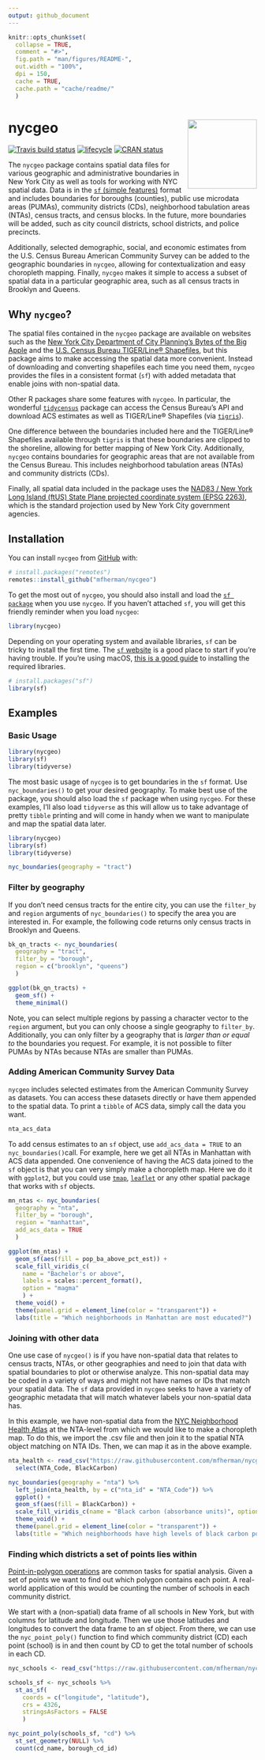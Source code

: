 ```yaml
---
output: github_document
---
```


<!-- README.md is generated from README.Rmd. Please edit that file -->

```r
knitr::opts_chunk$set(
  collapse = TRUE,
  comment = "#>",
  fig.path = "man/figures/README-",
  out.width = "100%",
  dpi = 150,
  cache = TRUE,
  cache.path = "cache/readme/"
  )
```
# nycgeo <img src="man/figures/logo.png" align="right" alt="" width="140" />

[![Travis build status](https://travis-ci.org/mfherman/nycgeo.svg?branch=master)](https://travis-ci.org/mfherman/nycgeo)
[![lifecycle](https://img.shields.io/badge/lifecycle-experimental-orange.svg)](https://www.tidyverse.org/lifecycle/#experimental)
[![CRAN status](https://www.r-pkg.org/badges/version/nycgeo)](https://cran.r-project.org/package=nycgeo)

The `nycgeo` package contains spatial data files for various geographic and administrative boundaries in New York City as well as tools for working with NYC spatial data. Data is in the [`sf` (simple features)](https://r-spatial.github.io/sf/) format and includes boundaries for boroughs (counties), public use microdata areas (PUMAs), community districts (CDs), neighborhood tabulation areas (NTAs), census tracts, and census blocks. In the future, more boundaries will be added, such as city council districts, school districts, and police precincts.

Additionally, selected demographic, social, and economic estimates from the U.S. Census Bureau American Community Survey can be added to the geographic boundaries in `nycgeo`, allowing for contextualization and easy choropleth mapping. Finally, `nycgeo` makes it simple to access a subset of spatial data in a particular geographic area, such as all census tracts in Brooklyn and Queens.

## Why `nycgeo`?

The spatial files contained in the `nycgeo` package are available on websites such as the [New York City Department of City Planning's Bytes of the Big Apple](https://www1.nyc.gov/site/planning/data-maps/open-data.page#district_political) and the [U.S. Census Bureau TIGER/Line® Shapefiles](https://www.census.gov/geo/maps-data/data/tiger-line.html), but this package aims to make accessing the spatial data more convenient. Instead of downloading and converting shapefiles each time you need them, `nycgeo` provides the files in a consistent format (`sf`) with added metadata that enable joins with non-spatial data.

Other R packages share some features with `nycgeo`. In particular, the wonderful [`tidycensus`](https://walkerke.github.io/tidycensus/) package can access the Census Bureau's API and download ACS estimates as well as TIGER/Line® Shapefiles (via [`tigris`](https://github.com/walkerke/tigris)). 

One difference between the boundaries included here and the TIGER/Line® Shapefiles available through `tigris` is that these boundaries are clipped to the shoreline, allowing for better mapping of New York City. Additionally, `nycgeo` contains boundaries for geographic areas that are not available from the Census Bureau. This includes neighborhood tabulation areas (NTAs) and community districts (CDs).

Finally, all spatial data included in the package uses the [NAD83 / New York Long Island (ftUS) State Plane projected coordinate system (EPSG 2263)](https://epsg.io/2263), which is the standard projection used by New York City government agencies.

## Installation

You can install `nycgeo` from [GitHub](https://https://github.com/mfherman/nycgeo) with:

``` r
# install.packages("remotes")
remotes::install_github("mfherman/nycgeo")
```

To get the most out of `nycgeo`, you should also install and load the [`sf package`](https://r-spatial.github.io/sf/) when you use `nycgeo`. If you haven't attached `sf`, you will get this friendly reminder when you load `nycgeo`:

```r
library(nycgeo)
```

Depending on your operating system and available libraries, `sf` can be tricky to install the first time. The [`sf` website](https://r-spatial.github.io/sf/index.html#installing) is a good place to start if you're having trouble. If you're using macOS, [this is a good guide](https://medium.com/@jinwujour/mapping-with-r-on-mac-installation-8c8ef997c6c2) to installing the required libraries.

``` r
# install.packages("sf")
library(sf)
```

## Examples

### Basic Usage

```r
library(nycgeo)
library(sf)
library(tidyverse)
```

The most basic usage of `nycgeo` is to get boundaries in the `sf` format. Use `nyc_boundaries()` to get your desired geography. To make best use of the package, you should also load the `sf` package when using `nycgeo`. For these examples, I'll also load `tidyverse` as this will allow us to take advantage of pretty `tibble` printing and will come in handy when we want to manipulate and map the spatial data later.

```r
library(nycgeo)
library(sf)
library(tidyverse)

nyc_boundaries(geography = "tract")
```

### Filter by geography

If you don't need census tracts for the entire city, you can use the `filter_by` and `region` arguments of `nyc_boundaries()` to specify the area you are interested in. For example, the following code returns only census tracts in Brooklyn and Queens.

```r
bk_qn_tracts <- nyc_boundaries(
  geography = "tract",
  filter_by = "borough",
  region = c("brooklyn", "queens")
  )

ggplot(bk_qn_tracts) +
  geom_sf() +
  theme_minimal()
```

Note, you can select multiple regions by passing a character vector to the `region` argument, but you can only choose a single geography to `filter_by`. Additionally, you can only filter by a geography that is *larger than or equal to* the boundaries you request. For example, it is not possible to filter PUMAs by NTAs because NTAs are smaller than PUMAs.

### Adding American Community Survey Data

`nycgeo` includes selected estimates from the American Community Survey as datasets. You can access these datasets directly or have them appended to the spatial data. To print a `tibble` of ACS data, simply call the data you want.

```r
nta_acs_data
```

To add census estimates to an `sf` object, use `add_acs_data = TRUE` to an `nyc_boundaries()`call. For example, here we get all NTAs in Manhattan with ACS data appended. One convenience of having the ACS data joined to the `sf` object is that you can very simply make a choropleth map. Here we do it with `ggplot2`, but you could use [`tmap`](https://github.com/mtennekes/tmap), [`leaflet`](https://rstudio.github.io/leaflet/) or any other spatial package that works with `sf` objects.

```r
mn_ntas <- nyc_boundaries(
  geography = "nta",
  filter_by = "borough",
  region = "manhattan",
  add_acs_data = TRUE
  )

ggplot(mn_ntas) +
  geom_sf(aes(fill = pop_ba_above_pct_est)) +
  scale_fill_viridis_c(
    name = "Bachelor's or above",
    labels = scales::percent_format(),
    option = "magma"
    ) +
  theme_void() +
  theme(panel.grid = element_line(color = "transparent")) +
  labs(title = "Which neighborhoods in Manhattan are most educated?")
```

### Joining with other data

One use case of `nycgeo()` is if you have non-spatial data that relates to census tracts, NTAs, or other geographies and need to join that data with spatial boundaries to plot or otherwise analyze. This non-spatial data may be coded in a variety of ways and might not have names or IDs that match your spatial data. The `sf` data provided in `nycgeo` seeks to have a variety of geographic metadata that will match whatever labels your non-spatial data has. 

In this example, we have non-spatial data from the [NYC Neighborhood Health Atlas](https://www1.nyc.gov/site/doh/health/neighborhood-health/nyc-neighborhood-health-atlas.page) at the NTA-level from which we would like to make a choropleth map. To do this, we import the .csv file and then join it to the spatial NTA object matching on NTA IDs. Then, we can map it as in the above example.

```r
nta_health <- read_csv("https://raw.githubusercontent.com/mfherman/nycgeo/master/inst/extdata/nta-health.csv") %>% 
  select(NTA_Code, BlackCarbon)

nyc_boundaries(geography = "nta") %>% 
  left_join(nta_health, by = c("nta_id" = "NTA_Code")) %>% 
  ggplot() +
  geom_sf(aes(fill = BlackCarbon)) +
  scale_fill_viridis_c(name = "Black carbon (absorbance units)", option = "inferno") +
  theme_void() +
  theme(panel.grid = element_line(color = "transparent")) +
  labs(title = "Which neighborhoods have high levels of black carbon pollution?")
```

### Finding which districts a set of points lies within

[Point-in-polygon operations](https://en.wikipedia.org/wiki/Point_in_polygon) are common tasks for spatial analysis. Given a set of points we want to find out which polygon contains each point. A real-world application of this would be counting the number of schools in each community district.

We start with a (non-spatial) data frame of all schools in New York, but with columns for latitude and longitude. Then we use those latitudes and longitudes to convert the data frame to an sf object. From there, we can use the `nyc_point_poly()` function to find which community district (CD) each point (school) is in and then count by CD to get the total number of schools in each CD.

```r
nyc_schools <- read_csv("https://raw.githubusercontent.com/mfherman/nycgeo/master/inst/extdata/nyc-schools.csv")

schools_sf <- nyc_schools %>% 
  st_as_sf(
    coords = c("longitude", "latitude"),
    crs = 4326,
    stringsAsFactors = FALSE
    )

nyc_point_poly(schools_sf, "cd") %>% 
  st_set_geometry(NULL) %>% 
  count(cd_name, borough_cd_id)
```

